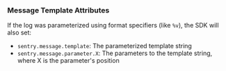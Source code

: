 ### Message Template Attributes

If the log was parameterized using format specifiers (like `%v`), the SDK will also set:

- `sentry.message.template`: The parameterized template string
- `sentry.message.parameter.X`: The parameters to the template string, where X is the parameter's position